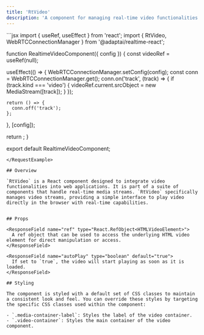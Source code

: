```yaml
---
title: 'RtVideo'
description: 'A component for managing real-time video functionalities in web applications'
---
```


<RequestExample>
```jsx
import { useRef, useEffect } from 'react';
import { RtVideo, WebRTCConnectionManager } from '@adaptai/realtime-react';

function RealtimeVideoComponent({ config }) {
  const videoRef = useRef(null);

  useEffect(() => {
    WebRTCConnectionManager.setConfig(config);
    const conn = WebRTCConnectionManager.get();
    conn.on('track', (track) => {
      if (track.kind === 'video') {
        videoRef.current.srcObject = new MediaStream([track]);
      }
    });

    return () => {
      conn.off('track');
    };
  }, [config]);

  return <RtVideo ref={videoRef} />;
}

export default RealtimeVideoComponent;
```
</RequestExample>

## Overview

`RtVideo` is a React component designed to integrate video functionalities into web applications. It is part of a suite of components that handle real-time media streams. `RtVideo` specifically manages video streams, providing a simple interface to play video directly in the browser with real-time capabilities.


## Props

<ResponseField name="ref" type="React.RefObject<HTMLVideoElement>">
  A ref object that can be used to access the underlying HTML video element for direct manipulation or access.
</ResponseField>

<ResponseField name="autoPlay" type="boolean" default="true">
  If set to `true`, the video will start playing as soon as it is loaded.
</ResponseField>

## Styling

The component is styled with a default set of CSS classes to maintain a consistent look and feel. You can override these styles by targeting the specific CSS classes used within the component:

- `.media-container-label`: Styles the label of the video container.
- `.video-container`: Styles the main container of the video component.